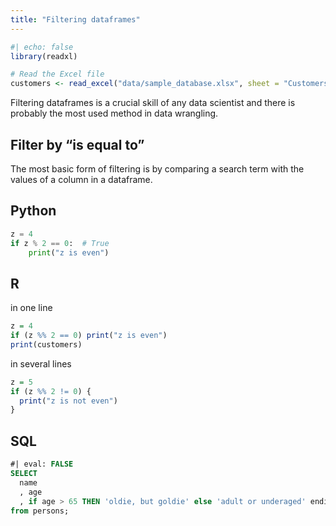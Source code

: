 ```yaml
---
title: "Filtering dataframes"
---
```

```r
#| echo: false
library(readxl)

# Read the Excel file
customers <- read_excel("data/sample_database.xlsx", sheet = "Customers")
```
Filtering dataframes is a crucial skill of any data scientist and there is probably the most used method in data wrangling.

## Filter by "is equal to" 
The most basic form of filtering is by comparing a search term with the values of a column in a dataframe.

::: {.panel-tabset}
## Python

```python
z = 4
if z % 2 == 0:  # True
    print("z is even")
```

## R
in one line
```r
z = 4
if (z %% 2 == 0) print("z is even")
print(customers)
```

in several lines
```r
z = 5
if (z %% 2 != 0) {
  print("z is not even")
}
```

## SQL

```sql
#| eval: FALSE
SELECT
  name
  , age
  , if age > 65 THEN 'oldie, but goldie' else 'adult or underaged' endif as 'Age Group'
from persons;
```
:::
